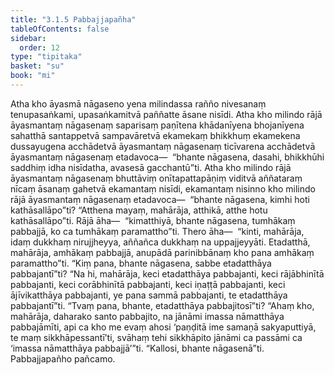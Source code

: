 ```yaml
---
title: "3.1.5 Pabbajjapañha"
tableOfContents: false
sidebar:
  order: 12
type: "tipitaka"
basket: "su"
book: "mi"
---
```



<DynamicBreadcrumb />

<Division number="28" book="mi">

<Paragraph number="115" book="mi">
Atha kho āyasmā nāgaseno yena milindassa rañño nivesanaṃ tenupasaṅkami, upasaṅkamitvā paññatte āsane nisīdi. Atha kho milindo rājā āyasmantaṃ nāgasenaṃ saparisaṃ paṇītena khādanīyena bhojanīyena sahatthā santappetvā sampavāretvā ekamekaṃ bhikkhuṃ ekamekena dussayugena acchādetvā āyasmantaṃ nāgasenaṃ ticīvarena acchādetvā āyasmantaṃ nāgasenaṃ etadavoca—  “bhante nāgasena, dasahi, bhikkhūhi saddhiṃ idha nisīdatha, avasesā gacchantū”ti.
</Paragraph>

<Paragraph number="116" book="mi">
Atha kho milindo rājā āyasmantaṃ nāgasenaṃ bhuttāviṃ onītapattapāṇiṃ viditvā aññataraṃ nīcaṃ āsanaṃ gahetvā ekamantaṃ nisīdi, ekamantaṃ nisinno kho milindo rājā āyasmantaṃ nāgasenaṃ etadavoca—  “bhante nāgasena, kimhi hoti kathāsallāpo”ti? “Atthena mayaṃ, mahārāja, atthikā, atthe hotu kathāsallāpo”ti.
</Paragraph>

<Paragraph number="117" book="mi">
Rājā āha—  “kimatthiyā, bhante nāgasena, tumhākaṃ pabbajjā, ko ca tumhākaṃ paramattho”ti. Thero āha—  “kinti, mahārāja, idaṃ dukkhaṃ nirujjheyya, aññañca dukkhaṃ na uppajjeyyāti. Etadatthā, mahārāja, amhākaṃ pabbajjā, anupādā parinibbānaṃ kho pana amhākaṃ paramattho”ti.
</Paragraph>

<Paragraph number="118" book="mi">
“Kiṃ pana, bhante nāgasena, sabbe etadatthāya pabbajantī”ti? “Na hi, mahārāja, keci etadatthāya pabbajanti, keci rājābhinītā pabbajanti, keci corābhinītā pabbajanti, keci iṇaṭṭā pabbajanti, keci ājīvikatthāya pabbajanti, ye pana sammā pabbajanti, te etadatthāya pabbajantī”ti.
</Paragraph>

<Paragraph number="119" book="mi">
“Tvaṃ pana, bhante, etadatthāya pabbajitosī”ti? “Ahaṃ kho, mahārāja, daharako santo pabbajito, na jānāmi imassa nāmatthāya pabbajāmīti, api ca kho me evaṃ ahosi ‘paṇḍitā ime samaṇā sakyaputtiyā, te maṃ sikkhāpessantī’ti, svāhaṃ tehi sikkhāpito jānāmi ca passāmi ca ‘imassa nāmatthāya pabbajjā’”ti.
</Paragraph>

<Paragraph number="120" book="mi">
“Kallosi, bhante nāgasenā”ti.

</Paragraph>
</Division>

<Paragraph number="121" type="center" book="mi">
Pabbajjapañho pañcamo.
</Paragraph>